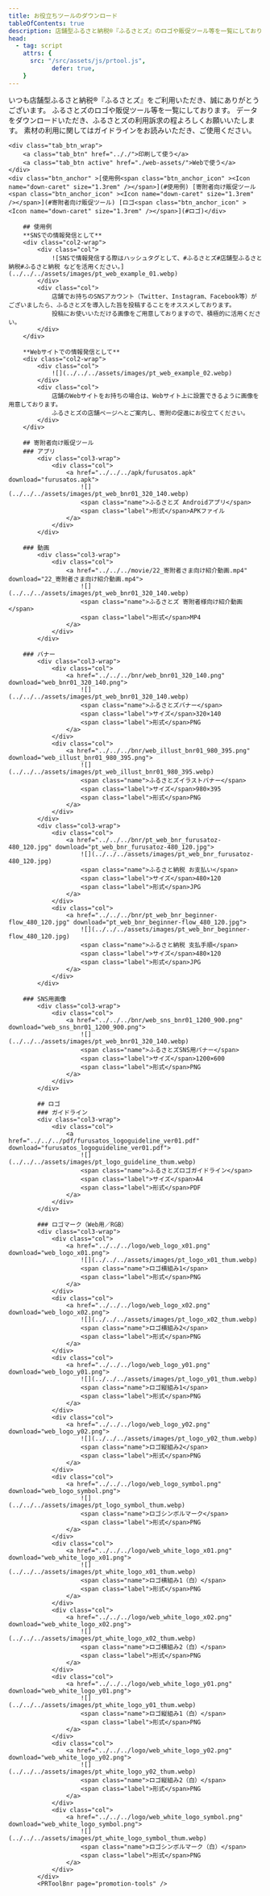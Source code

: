 ```yaml
---
title: お役立ちツールのダウンロード
tableOfContents: true
description: 店舗型ふるさと納税®『ふるさとズ』のロゴや販促ツール等を一覧にしております。素材の利用に関してはガイドラインをお読みいただき、ご使用ください。
head:
  - tag: script
    attrs: {
      src: "/src/assets/js/prtool.js",
			defer: true,
    }
---
```


<section class="pt_content_wrap">
いつも店舗型ふるさと納税®『ふるさとズ』をご利用いただき、誠にありがとうございます。  
ふるさとズのロゴや販促ツール等を一覧にしております。  
データをダウンロードいただき、ふるさとズの利用訴求の程よろしくお願いいたします。  
素材の利用に関してはガイドラインをお読みいただき、ご使用ください。

	<div class="tab_btn_wrap">
		<a class="tab_btn" href=".././">印刷して使う</a>
		<a class="tab_btn active" href="./web-assets/">Webで使う</a>
	</div>
  	<div class="btn_anchor" >[使用例<span class="btn_anchor_icon" ><Icon name="down-caret" size="1.3rem" /></span>](#使用例) [寄附者向け販促ツール<span class="btn_anchor_icon" ><Icon name="down-caret" size="1.3rem" /></span>](#寄附者向け販促ツール) [ロゴ<span class="btn_anchor_icon" ><Icon name="down-caret" size="1.3rem" /></span>](#ロゴ)</div>

		## 使用例
		**SNSでの情報発信として**
		<div class="col2-wrap">
			<div class="col">
				![SNSで情報発信する際はハッシュタグとして、#ふるさとズ#店舗型ふるさと納税#ふるさと納税 などを活用ください。](../../../assets/images/pt_web_example_01.webp)
			</div>
			<div class="col">
				店舗でお持ちのSNSアカウント（Twitter、Instagram、Facebook等）がございましたら、ふるさとズを導入した旨を投稿することをオススメしております。  
				投稿にお使いいただける画像をご用意しておりますので、積極的に活用ください。
			</div>
		</div>

		**Webサイトでの情報発信として**
		<div class="col2-wrap">
			<div class="col">
				![](../../../assets/images/pt_web_example_02.webp)
			</div>
			<div class="col">
				店舗のWebサイトをお持ちの場合は、Webサイト上に設置できるように画像を用意しております。  
				ふるさとズの店舗ページへとご案内し、寄附の促進にお役立てください。
			</div>
		</div>

		## 寄附者向け販促ツール
		###	アプリ
			<div class="col3-wrap">
				<div class="col">
					<a href="../../../apk/furusatos.apk" download="furusatos.apk">
						![](../../../assets/images/pt_web_bnr01_320_140.webp)
						<span class="name">ふるさとズ Androidアプリ</span>  
						<span class="label">形式</span>APKファイル
					</a>
				</div>
			</div>

		### 動画
			<div class="col3-wrap">
				<div class="col">
					<a href="../../../movie/22_寄附者さま向け紹介動画.mp4" download="22_寄附者さま向け紹介動画.mp4">
						![](../../../assets/images/pt_web_bnr01_320_140.webp)
						<span class="name">ふるさとズ 寄附者様向け紹介動画</span>  
						<span class="label">形式</span>MP4
					</a>
				</div>
			</div>

		### バナー
			<div class="col3-wrap">
				<div class="col">
					<a href="../../../bnr/web_bnr01_320_140.png" download="web_bnr01_320_140.png">
						![](../../../assets/images/pt_web_bnr01_320_140.webp)
						<span class="name">ふるさとズバナー</span>  
						<span class="label">サイズ</span>320×140  
						<span class="label">形式</span>PNG
					</a>
				</div>
				<div class="col">
					<a href="../../../bnr/web_illust_bnr01_980_395.png" download="web_illust_bnr01_980_395.png">
						![](../../../assets/images/pt_web_illust_bnr01_980_395.webp)
						<span class="name">ふるさとズイラストバナー</span>  
						<span class="label">サイズ</span>980×395  
						<span class="label">形式</span>PNG
					</a>
				</div>
			</div>
			<div class="col3-wrap">
				<div class="col">
					<a href="../../../bnr/pt_web_bnr_furusatoz-480_120.jpg" download="pt_web_bnr_furusatoz-480_120.jpg">
						![](../../../assets/images/pt_web_bnr_furusatoz-480_120.jpg)
						<span class="name">ふるさと納税 お支払い</span>  
						<span class="label">サイズ</span>480×120  
						<span class="label">形式</span>JPG
					</a>
				</div>
				<div class="col">
					<a href="../../../bnr/pt_web_bnr_beginner-flow_480_120.jpg" download="pt_web_bnr_beginner-flow_480_120.jpg">
						![](../../../assets/images/pt_web_bnr_beginner-flow_480_120.jpg)
						<span class="name">ふるさと納税 支払手順</span>  
						<span class="label">サイズ</span>480×120  
						<span class="label">形式</span>JPG
					</a>
				</div>
			</div>

		### SNS用画像
			<div class="col3-wrap">
				<div class="col">
					<a href="../../../bnr/web_sns_bnr01_1200_900.png" download="web_sns_bnr01_1200_900.png">
						![](../../../assets/images/pt_web_bnr01_320_140.webp)
						<span class="name">ふるさとズSNS用バナー</span>  
						<span class="label">サイズ</span>1200×600  
						<span class="label">形式</span>PNG
					</a>
				</div>
			</div>

			## ロゴ
			### ガイドライン
			<div class="col3-wrap">
				<div class="col">
					<a href="../../../pdf/furusatos_logoguideline_ver01.pdf" download="furusatos_logoguideline_ver01.pdf">
						![](../../../assets/images/pt_logo_guideline_thum.webp)
						<span class="name">ふるさとズロゴガイドライン</span>  
						<span class="label">サイズ</span>A4  
						<span class="label">形式</span>PDF
					</a>
				</div>
			</div>

			### ロゴマーク（Web用／RGB）
			<div class="col3-wrap">
				<div class="col">
					<a href="../../../logo/web_logo_x01.png" download="web_logo_x01.png">
						![](../../../assets/images/pt_logo_x01_thum.webp)
						<span class="name">ロゴ横組み1</span>  
						<span class="label">形式</span>PNG
					</a>
				</div>
				<div class="col">
					<a href="../../../logo/web_logo_x02.png" download="web_logo_x02.png">
						![](../../../assets/images/pt_logo_x02_thum.webp)
						<span class="name">ロゴ横組み2</span>  
						<span class="label">形式</span>PNG
					</a>
				</div>
				<div class="col">
					<a href="../../../logo/web_logo_y01.png" download="web_logo_y01.png">
						![](../../../assets/images/pt_logo_y01_thum.webp)
						<span class="name">ロゴ縦組み1</span>  
						<span class="label">形式</span>PNG
					</a>
				</div>
				<div class="col">
					<a href="../../../logo/web_logo_y02.png" download="web_logo_y02.png">
						![](../../../assets/images/pt_logo_y02_thum.webp)
						<span class="name">ロゴ縦組み2</span>  
						<span class="label">形式</span>PNG
					</a>
				</div>
				<div class="col">
					<a href="../../../logo/web_logo_symbol.png" download="web_logo_symbol.png">
						![](../../../assets/images/pt_logo_symbol_thum.webp)
						<span class="name">ロゴシンボルマーク</span>  
						<span class="label">形式</span>PNG
					</a>
				</div>
				<div class="col">
					<a href="../../../logo/web_white_logo_x01.png" download="web_white_logo_x01.png">
						![](../../../assets/images/pt_white_logo_x01_thum.webp)
						<span class="name">ロゴ横組み1（白）</span>  
						<span class="label">形式</span>PNG
					</a>
				</div>
				<div class="col">
					<a href="../../../logo/web_white_logo_x02.png" download="web_white_logo_x02.png">
						![](../../../assets/images/pt_white_logo_x02_thum.webp)
						<span class="name">ロゴ横組み2（白）</span>  
						<span class="label">形式</span>PNG
					</a>
				</div>
				<div class="col">
					<a href="../../../logo/web_white_logo_y01.png" download="web_white_logo_y01.png">
						![](../../../assets/images/pt_white_logo_y01_thum.webp)
						<span class="name">ロゴ縦組み1（白）</span>  
						<span class="label">形式</span>PNG
					</a>
				</div>
				<div class="col">
					<a href="../../../logo/web_white_logo_y02.png" download="web_white_logo_y02.png">
						![](../../../assets/images/pt_white_logo_y02_thum.webp)
						<span class="name">ロゴ縦組み2（白）</span>  
						<span class="label">形式</span>PNG
					</a>
				</div>
				<div class="col">
					<a href="../../../logo/web_white_logo_symbol.png" download="web_white_logo_symbol.png">
						![](../../../assets/images/pt_white_logo_symbol_thum.webp)
						<span class="name">ロゴシンボルマーク（白）</span>  
						<span class="label">形式</span>PNG
					</a>
				</div>
			</div>
			<PRToolBnr page="promotion-tools" />
</section>